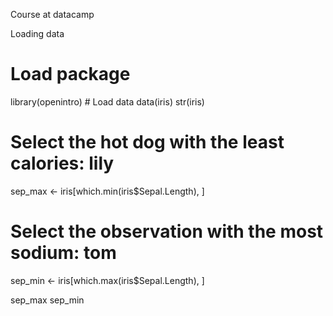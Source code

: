 Course at datacamp

Loading data

# Load package
library(openintro)
# Load data
data(iris)
str(iris)

# Select the hot dog with the least calories: lily
sep_max <- iris[which.min(iris$Sepal.Length), ]




# Select the observation with the most sodium: tom
sep_min <- iris[which.max(iris$Sepal.Length), ]

sep_max
sep_min
